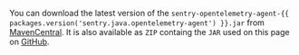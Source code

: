 You can download the latest version of the `sentry-opentelemetry-agent-{{ packages.version('sentry.java.opentelemetry-agent') }}.jar` from [MavenCentral](https://search.maven.org/artifact/io.sentry/sentry-opentelemetry-agent). It is also available as `ZIP` containg the `JAR` used on this page on [GitHub](https://github.com/getsentry/sentry-java/releases/).
